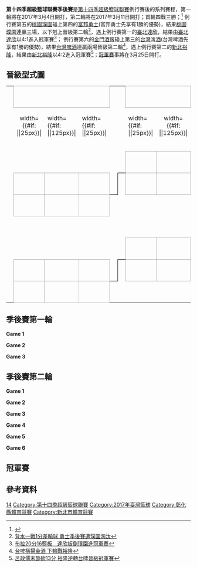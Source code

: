 {{NoteTA
| 1 = zh-hans:于;zh-hant:于
}}
'''第十四季超級籃球聯賽季後賽'''是[[第十四季超級籃球聯賽|第十四季超級籃球聯賽]]例行賽後的系列賽程，第一輪將在2017年3月4日開打，第二輪將在2017年3月11日開打；首輪四戰三勝；<ref>{{cite web|url=http://www.nownews.com/n/2017/02/25/2420085|title=季賽名次確定　季後賽3月4日起點燃戰火|publisher=今日新聞|accessdate=2017年2月25日}}{{zh-tw}}</ref>
例行賽第五的[[璞園建築籃球隊|桃園璞園]]碰上第四的[[富邦勇士籃球隊|富邦勇士]](富邦勇士先享有1勝的優勢)，結果[[璞園建築籃球隊|桃園璞園]]連贏三場，以下剋上晉級第二輪<ref>[http://sports.ltn.com.tw/news/breakingnews/1996787 背水一戰1分差輸球 勇士季後賽遭璞園淘汰]</ref>，遇上例行賽第一的[[達欣工程籃球隊|臺北達欣]]，結果由[[達欣工程籃球隊|臺北達欣]]以4:1進入冠軍賽<ref>[http://www.appledaily.com.tw/realtimenews/article/new/20170318/1079405/ [[西姆·布拉|布拉]]20分16籃板　達欣扳倒璞園進冠軍賽]</ref>；
例行賽第六的[[金門酒廠籃球隊|金門酒廠]]碰上第三的[[台灣啤酒籃球隊|台灣啤酒]](台灣啤酒先享有1勝的優勢)，結果[[台灣啤酒籃球隊|台灣啤酒]]連贏兩場晉級第二輪<ref>[http://sports.ltn.com.tw/news/paper/1083405 台啤橫掃金酒 下輪戰裕隆]</ref>，遇上例行賽第二的[[裕隆納智捷籃球隊|新北裕隆]]，結果由[[裕隆納智捷籃球隊|新北裕隆]]以4:2進入冠軍賽<ref>[http://sports.ltn.com.tw/news/breakingnews/2009726 [[呂政儒|呂政儒]]末節砍13分 裕隆逆轉台啤晉級冠軍賽]</ref>；[[第十四季超級籃球聯賽冠軍賽|冠軍賽]]事將在3月25日開打。

== 晉級型式圖 ==
{| border=0 cellpadding=0 cellspacing=0 style="font-size: 90%; margin:1em 2em 1em 1em;"
|  
| align="center" colspan="3" style="border:1px solid #aaa;" bgcolor=#f2f2f2|{{{RD1|第一輪}}}
|  
|  
| align="center" colspan="3" style="border:1px solid #aaa;" bgcolor=#f2f2f2|{{{RD2|第二輪}}}
|  
|  
| align="center" colspan="3" style="border:1px solid #aaa;" bgcolor=#f2f2f2|{{{RD3|[[第十四季超級籃球聯賽冠軍賽|冠軍賽]]}}}

|-
| width=1| 
| width={{#if: {{{seed-width|}}}|{{{seed-width}}}|25px}}| 
| width={{#if: {{{team-width|}}}|{{{team-width}}}|125px}}| 
| width={{#if: {{{score-width|}}}|{{{score-width}}}|25px}}| 
| width=5| 
| width=5| 
| width={{#if: {{{seed-width|}}}|{{{seed-width}}}|25px}}| 
| width={{#if: {{{team-width|}}}|{{{team-width}}}|125px}}| 
| width={{#if: {{{score-width|}}}|{{{score-width}}}|25px}}| 
| width=5| 
| width=5| 
| width={{#if: {{{seed-width|}}}|{{{seed-width}}}|25px}}| 
| width={{#if: {{{team-width|}}}|{{{team-width}}}|125px}}| 
| width={{#if: {{{score-width|}}}|{{{score-width}}}|25px}}| 

|-
|  
| colspan="3" align="center"| {{{group1| }}}
|  
| style="border-width:0 0 1px 0; border-style:solid;border-color:black;"| 
| align=center bgcolor="#f2f2f2" style="border:1px solid #aaa;"| {{{RD2-seed1|1}}}
| style="border:1px solid #aaa;" bgcolor=#f9f9f9|  {{{RD2-team1| '''[[達欣工程籃球隊|臺北達欣]]'''}}}
| align=center style="border:1px solid #aaa;" bgcolor=#f9f9f9| {{{RD2-score1| '''4'''}}}
| style="border-width:0 0 1px 0; border-style:solid;border-color:black;"| 

|-
|  
| align=center bgcolor="#f2f2f2" style="border:1px solid #aaa;"| {{{RD1-seed1|4}}}
| style="border:1px solid #aaa;" bgcolor=#f9f9f9|  {{{RD1-team1| [[富邦勇士籃球隊|富邦勇士]]}}}
| align=center style="border:1px solid #aaa;" bgcolor=#f9f9f9| {{{RD1-score1| 1}}}
| style="border-width:0 1px 1px 0; border-style:solid;border-color:black;"| 
| style="border-width:1px 0 0 1px; border-style:solid;border-color:black;"| 
| align=center bgcolor="#f2f2f2" style="border:1px solid #aaa;"| {{{RD2-seed2| 5}}}
| style="border:1px solid #aaa;" bgcolor=#f9f9f9|  {{{RD2-team2| [[璞園建築籃球隊|桃園璞園]]}}}
| align=center style="border:1px solid #aaa;" bgcolor=#f9f9f9| {{{RD2-score2| 1}}}
| style="border-width:1px 1px 0 0; border-style:solid;border-color:black;"| 
| style="border-width:0 0 0 1px; border-style:solid;border-color:black;"| 

|-
|  
| align=center bgcolor="#f2f2f2" style="border:1px solid #aaa;"| {{{RD1-seed2|5}}}
| style="border:1px solid #aaa;" bgcolor=#f9f9f9|  {{{RD1-team2| '''[[璞園建築籃球隊|桃園璞園]]'''}}}
| align=center style="border:1px solid #aaa;" bgcolor=#f9f9f9| {{{RD1-score2| '''3'''}}}
| style="border-width:1px 0 0 0; border-style:solid;border-color:black;"| 
| colspan="4"|  
| style="border-width:0 1px 0 0; border-style:solid;border-color:black;"| 
| style="border-width:0 0 1px 1px; border-style:solid;border-color:black;"| 
| align=center bgcolor="#f2f2f2" style="border:1px solid #aaa;"| {{{RD3-seed1| 1}}}
| style="border:1px solid #aaa;" bgcolor=#f9f9f9|  {{{RD3-team1| '''[[達欣工程籃球隊|臺北達欣]]'''}}}
| align=center style="border:1px solid #aaa;" bgcolor=#f9f9f9| {{{RD3-score1| '''4'''}}}

|-
| colspan="9"|  
| style="border-width:0 1px 0 0; border-style:solid;border-color:black;"| 
| style="border-width:1px 0 0 1px; border-style:solid;border-color:black;"| 
| align=center bgcolor="#f2f2f2" style="border:1px solid #aaa;"| {{{RD3-seed2| 2}}}
| style="border:1px solid #aaa;" bgcolor=#f9f9f9|  {{{RD3-team2| [[裕隆納智捷籃球隊|裕隆納智捷]]}}}
| align=center style="border:1px solid #aaa;" bgcolor=#f9f9f9| {{{RD3-score2| 0}}}

|-
|  
| colspan="3" align="center"| {{{group2| }}}
|  
| style="border-width:0 0 1px 0; border-style:solid;border-color:black;"| 
| align=center bgcolor="#f2f2f2" style="border:1px solid #aaa;"| {{{RD2-seed3|2}}}
| style="border:1px solid #aaa;" bgcolor=#f9f9f9|  {{{RD2-team3| '''[[裕隆納智捷籃球隊|裕隆納智捷]]'''}}}
| align=center style="border:1px solid #aaa;" bgcolor=#f9f9f9| {{{RD2-score3| '''4'''}}}
| style="border-width:0 1px 1px 0; border-style:solid;border-color:black;"| 
| style="border-width:0 0 0 1px; border-style:solid;border-color:black;"| 

|-
|  
| align=center bgcolor="#f2f2f2" style="border:1px solid #aaa;"| {{{RD1-seed3|3}}}
| style="border:1px solid #aaa;" bgcolor=#f9f9f9|  {{{RD1-team3| '''[[台灣啤酒籃球隊|台灣啤酒]]'''}}}
| align=center style="border:1px solid #aaa;" bgcolor=#f9f9f9| {{{RD1-score3| '''3'''}}}
| style="border-width:0 1px 1px 0; border-style:solid;border-color:black;"| 
| style="border-width:1px 0 0 1px; border-style:solid;border-color:black;"| 
| align=center bgcolor="#f2f2f2" style="border:1px solid #aaa;"| {{{RD2-seed4| 3}}}
| style="border:1px solid #aaa;" bgcolor=#f9f9f9|  {{{RD2-team4| [[台灣啤酒籃球隊|台灣啤酒]]}}}
| align=center style="border:1px solid #aaa;" bgcolor=#f9f9f9| {{{RD2-score4| 2}}}
| style="border-width:1px 0 0 0; border-style:solid;border-color:black;"| 

|-
|  
| align=center bgcolor="#f2f2f2" style="border:1px solid #aaa;"| {{{RD1-seed4|6}}}
| style="border:1px solid #aaa;" bgcolor=#f9f9f9|  {{{RD1-team4| [[金門酒廠籃球隊|金門酒廠]]}}}
| align=center style="border:1px solid #aaa;" bgcolor=#f9f9f9| {{{RD1-score4| 0}}}
| style="border-width:1px 0 0 0; border-style:solid;border-color:black;"| 
|}

== 季後賽第一輪 ==
'''Game 1'''
{{Basketballbox|date= 3月4日|place=[[彰化縣立體育館|彰化縣立體育館]] |time=17:00
|team1=[[富邦勇士籃球隊|富邦勇士]] |score1=93
|team2='''[[璞園建築籃球隊|桃園璞園]]''' |score2='''109'''
|Q1=
|Q2=
|Q3=
|Q4=
|points1=[[林書緯|林書緯]] 36
|rebounds1=[[派翠克·歐布萊恩|派翠克·歐布萊恩]] 10
|assist1=[[林書緯|林書緯]] 7
|points2=[[戴維斯_(台灣)|戴維斯]] 25
|rebounds2=[[戴維斯_(台灣)|戴維斯]] 12
|assist2=[[簡浩|簡浩]], [[彭俊諺|彭俊諺]] 4
|report=[http://sbl.choxue.com/game/q1SU9XjAwNubSruApP2gWA 賽後數據]
|referee=
}}
{{Basketballbox|bg=#eee|date=3月4日|place=[[彰化縣立體育館|彰化縣立體育館]] |time=19:00
|team1='''[[台灣啤酒籃球隊|台灣啤酒]]''' |score1='''89'''
|team2=[[金門酒廠籃球隊|金門酒廠]] |score2=80
|Q1=
|Q2=
|Q3=
|Q4=
|points1=[[李恩|李恩]] 20
|rebounds1=[[李恩|李恩]] 20
|assist1=[[蔣淯安|蔣淯安]] 4
|points2=[[菲爾普斯|菲爾普斯]] 20
|rebounds2=[[菲爾普斯|菲爾普斯]] 4
|assist2=[[林韋翰|林韋翰]] 4
|report=[http://sbl.choxue.com/game/aRy6mnWZnX5FtJVRC--MLw 賽後數據]
|referee=
}}

'''Game 2'''
{{Basketballbox|date=3月5日 |place=[[彰化縣立體育館|彰化縣立體育館]] |time=17:00
|team1='''[[璞園建築籃球隊|桃園璞園]]''' |score1='''79'''
|team2=[[富邦勇士籃球隊|富邦勇士]] |score2=66
|Q1=
|Q2=
|Q3=
|Q4=
|points1=[[戴維斯_(台灣)|戴維斯]] 22
|rebounds1=[[戴維斯_(台灣)|戴維斯]] 11
|assist1=[[陳堅恩|陳堅恩]], [[簡浩|簡浩]] 3
|points2=[[宋宇軒|宋宇軒]] 17
|rebounds2=[[派翠克·歐布萊恩|派翠克·歐布萊恩]] 9
|assist2=[[吳永仁|吳永仁]], [[張柏維|張柏維]] 2
|report=[http://sbl.choxue.com/game/yjbBLHh1Qp2nNXdTMQ300A 賽後數據]
|referee=
}}
{{Basketballbox|bg=#eee|date=3月5日 |place=[[彰化縣立體育館|彰化縣立體育館]] |time=19:00
|team1=[[金門酒廠籃球隊|金門酒廠]] |score1=64
|team2='''[[台灣啤酒籃球隊|台灣啤酒]]''' |score2='''78'''
|Q1=
|Q2=
|Q3=
|Q4=
|points1= [[菲爾普斯|菲爾普斯]] 22
|rebounds1=[[菲爾普斯|菲爾普斯]] 16
|assist1=[[菲爾普斯|菲爾普斯]] 4
|points2=[[于煥亞|于煥亞]] 20
|rebounds2=[[李恩|李恩]] 24
|assist2=[[李恩|李恩]], [[李愷諺|李愷諺]], [[林瑞堃|林瑞堃]] 3
|report=[http://sbl.choxue.com/game/-jWbMryG_C89qL__cSMaeQ 賽後數據]
|referee=
}}

'''Game 3'''
{{Basketballbox|bg=#eee|date= 日期 |place=[[彰化縣立體育館|彰化縣立體育館]] |time=19:00
|team1=[[富邦勇士籃球隊|富邦勇士]] |score1=78
|team2='''[[璞園建築籃球隊|桃園璞園]]''' |score2='''79'''
|Q1=
|Q2=
|Q3=
|Q4=
|points1=[[派翠克·歐布萊恩|派翠克·歐布萊恩]] 24
|rebounds1=[[派翠克·歐布萊恩|派翠克·歐布萊恩]] 14
|assist1=[[林書緯|林書緯]] 7
|points2= [[戴維斯_(臺灣)|戴維斯]] 16
|rebounds2=[[戴維斯_(臺灣)|戴維斯]] 9
|assist2=[[彭俊諺|彭俊諺]] 4
|report=[http://sbl.choxue.com/game/H_t9o6dEGb7mIiRKrmRjMw 賽後數據]
|referee=
}}

==季後賽第二輪==
'''Game 1'''
{{Basketballbox|date=3月11日 |place=[[板橋體育館|板橋體育館]] |time=17:00
|team1='''[[達欣工程籃球隊|台北達欣]]''' |score1='''68'''
|team2=[[璞園建築籃球隊|桃園璞園]] |score2=67
|Q1=
|Q2=
|Q3=
|Q4=
|points1=[[施顏宗|施顏宗]] 17
|rebounds1=[[西姆·布拉|西姆·布拉]] 18
|assist1=[[西姆·布拉|西姆·布拉]], [[蘇翊傑|蘇翊傑]] 4
|points2=[[戴維斯_(臺灣)|戴維斯]] 16
|rebounds2=[[戴維斯_(臺灣)|戴維斯]] 10
|assist2=[[戴維斯_(臺灣)|戴維斯]], [[李啟瑋|李啟瑋]], [[簡浩|簡浩]] 3
|report=[http://sbl.choxue.com/game/KcVmLZlTm9HDmPqjGvbVPQ 賽後數據]
|referee=
}}
{{Basketballbox|bg=#eee|date= 3月11日 |place=[[板橋體育館|板橋體育館]] |time=19:00
|team1='''[[裕隆納智捷籃球隊|裕隆納智捷]]''' |score1='''68'''
|team2=[[台灣啤酒籃球隊|台灣啤酒]] |score2=61
|Q1=
|Q2=
|Q3=
|Q4=
|points1=[[賀夫|賀夫]] 22
|rebounds1=[[周柏臣|周柏臣]] 9
|assist1=[[賀夫|賀夫]] 5
|points2=[[李恩|李恩]] 14
|rebounds2=[[李恩|李恩]] 21
|assist2=[[蔣淯安|蔣淯安]] 4
|report=[http://sbl.choxue.com/game/S26qAqWXwXIhGaf3EyxtBQ 賽後數據]
|referee=
}}

'''Game 2'''
{{Basketballbox|date= 3月12日 |place=[[板橋體育館|板橋體育館]] |time=17:00
|team1=[[璞園建築籃球隊|桃園璞園]] |score1=87
|team2='''[[達欣工程籃球隊|台北達欣]]''' |score2='''98'''
|Q1=
|Q2=
|Q3=
|Q4=
|points1=[[戴維斯_(臺灣)|戴維斯]] 26
|rebounds1=[[戴維斯_(臺灣)|戴維斯]] 8
|assist1=[[彭俊諺|彭俊諺]] 5
|points2=[[林冠綸|林冠綸]] 20
|rebounds2=[[西姆布拉|西姆布拉]] 10
|assist2=[[周儀翔|周儀翔]] 5
|report=[http://sbl.choxue.com/game/hFdGrlExtza835PN9wiQCw 賽後數據]
|referee=
}}
{{Basketballbox|bg=#eee|date= 3月12日 |place=[[板橋體育館|板橋體育館]] |time=19:00
|team1='''[[台灣啤酒籃球隊|台灣啤酒]]''' |score1='''85'''
|team2=[[裕隆納智捷籃球隊|裕隆納智捷]] |score2=73
|Q1=
|Q2=
|Q3=
|Q4=
|points1=[[李恩|李恩]] 26
|rebounds1=[[李恩|李恩]] 17
|assist1=[[蔣淯安|蔣淯安]] 5
|points2=[[呂政儒|呂政儒]] 20
|rebounds2=[[賀夫|賀夫]] 16
|assist2=[[陳世念|陳世念]] 5
|report=[http://sbl.choxue.com/game/XXEGbmYtXyCWnRhJopSI6w 賽後數據]
|referee=
}}

'''Game 3'''
{{Basketballbox|date= 3月14日 |place=[[板橋體育館|板橋體育館]] |time=18:00
|team1='''[[達欣工程籃球隊|台北達欣]]''' |score1='''107'''
|team2=[[璞園建築籃球隊|桃園璞園]] |score2=101  |overtime=OT2
|Q1=
|Q2=
|Q3=
|Q4=
|OT=
|points1=[[西姆·布拉|西姆·布拉]] 29
|rebounds1=[[西姆·布拉|西姆·布拉]] 20
|assist1=[[蘇翊傑|蘇翊傑]] 8
|points2=[[戴維斯_(臺灣)|戴維斯]] 22
|rebounds2=[[戴維斯_(臺灣)|戴維斯]] 13
|assist2=[[陳堅恩|陳堅恩]] 4
|report=[http://sbl.choxue.com/game/xqTVzxzwAndZMjzP7TaMVg 賽後數據]
|referee=
}}
{{Basketballbox|bg=#eee|date= 3月14日 |place=[[板橋體育館|板橋體育館]] |time=20:00
|team1=[[裕隆納智捷籃球隊|裕隆納智捷]] |score1=68
|team2=[[台灣啤酒籃球隊|台灣啤酒]] |score2='''76'''
|Q1=
|Q2=
|Q3=
|Q4=
|points1=[[呂政儒|呂政儒]] 20
|rebounds1=[[賀夫|賀夫]] 16
|assist1=[[賀夫|賀夫]] 4
|points2=[[李恩|李恩]], [[黃聰翰|黃聰翰]] 20
|rebounds2=[[李恩|李恩]] 19
|assist2=[[于煥亞|于煥亞]] 6
|report=[http://sbl.choxue.com/game/jCEr6_xFjRKQZrvyREzmcQ 賽後數據]
|referee=
}}

'''Game 4'''
{{Basketballbox|date= 3月16日 |place=[[板橋體育館|板橋體育館]] |time=18:00
|team1='''[[璞園建築籃球隊|桃園璞園]]''' |score1='''81'''
|team2=[[達欣工程籃球隊|台北達欣]] |score2=67
|Q1=
|Q2=
|Q3=
|Q4=
|points1=[[戴維斯_(臺灣)|戴維斯]] 23
|rebounds1=[[戴維斯_(臺灣)|戴維斯]] 11
|assist1=[[戴維斯_(臺灣)|戴維斯]] 5
|points2=[[西姆·布拉|西姆·布拉]] 18
|rebounds2=[[西姆·布拉|西姆·布拉]] 19
|assist2=[[蘇翊傑|蘇翊傑]] 4
|report=[http://sbl.choxue.com/game/1PDT60Xsn-ehABTlF_jDhw 賽後數據]
|referee=
}}
{{Basketballbox|bg=#eee|date= 3月16日 |place=[[板橋體育館|板橋體育館]] |time=20:00
|team1=[[台灣啤酒籃球隊|台灣啤酒]] |score1=67
|team2='''[[裕隆納智捷籃球隊|裕隆納智捷]]''' |score2='''78'''
|Q1=
|Q2=
|Q3=
|Q4=
|points1=[[李恩|李恩]] 27
|rebounds1=[[李恩|李恩]] 14
|assist1=[[蔣淯安|蔣淯安]] 5
|points2=[[呂政儒|呂政儒]] 23
|rebounds2=[[周柏臣|周柏臣]] 9
|assist2=[[陳世念|陳世念]] 7
|report=[http://sbl.choxue.com/game/gaieBYj_oXC_u-Zb4ExaUA 賽後數據]
|referee=
}}

'''Game 5'''
{{Basketballbox|date= 3月18日 |place=[[板橋體育館|板橋體育館]] |time=17:00
|team1='''[[達欣工程籃球隊|台北達欣]]''' |score1='''75'''
|team2=[[璞園建築籃球隊|桃園璞園]] |score2=63
|Q1=
|Q2=
|Q3=
|Q4=
|points1=[[西姆·布拉|西姆·布拉]] 20
|rebounds1=[[西姆·布拉|西姆·布拉]] 16
|assist1=[[蘇翊傑|蘇翊傑]] 7
|points2=[[戴維斯_(臺灣)|戴維斯]] 25
|rebounds2=[[戴維斯_(臺灣)|戴維斯]], [[簡浩|簡浩]], [[陳堅恩|陳堅恩]] 7
|assist2=[[陳堅恩|陳堅恩]] 6
|report=[http://sbl.choxue.com/game/ewQ26Uj-HVaPKd_4WmDaWA 賽後數據]
|referee=
}}
{{Basketballbox|bg=#eee|date= 3月18日 |place=[[板橋體育館|板橋體育館]] |time=19:00
|team1='''[[裕隆納智捷籃球隊|裕隆納智捷]]''' |score1='''65'''
|team2=[[台灣啤酒籃球隊|台灣啤酒]] |score2=59
|Q1=
|Q2=
|Q3=
|Q4=
|points1=[[賀夫|賀夫]] 12
|rebounds1=[[周柏臣|周柏臣]] 9
|assist1=[[呂政儒|呂政儒]] 3
|points2=[[李恩|李恩]] 12
|rebounds2=[[李恩|李恩]] 13
|assist2=[[于煥亞|于煥亞]] 4
|report=[http://sbl.choxue.com/game/sfq-SxfaQ11D3YR-JuWZSQ 賽後數據]
|referee=
}}

'''Game 6'''
{{Basketballbox|date= 3月19日 |place=[[板橋體育館|板橋體育館]] |time=19:00
|team1=[[台灣啤酒籃球隊|台灣啤酒]] |score1=68
|team2='''[[裕隆納智捷籃球隊|裕隆納智捷]]''' |score2='''74'''
|Q1=
|Q2=
|Q3=
|Q4=
|points1=[[于煥亞|于煥亞]] 19
|rebounds1=[[李恩|李恩]] 14
|assist1=[[于煥亞|于煥亞]] 4
|points2=[[賀夫|賀夫]] 30
|rebounds2=[[呂政儒|呂政儒]], [[賀夫|賀夫]] 8
|assist2=[[賀夫|賀夫]] 2
|report=[http://sbl.choxue.com/game/G0fqrql1kNWeRvBbPuMWNA 賽後數據]
|referee=
}}

==冠軍賽==
{{main|第十四季超級籃球聯賽冠軍賽}}

==參考資料==
{{reflist}}

{{SBL}}

[[Category:超級籃球聯賽季後賽|14]]
[[Category:第十四季超級籃球聯賽|Category:第十四季超級籃球聯賽]]
[[Category:2017年臺灣籃球|Category:2017年臺灣籃球]]
[[Category:彰化縣體育競賽|Category:彰化縣體育競賽]]
[[Category:新北市體育競賽|Category:新北市體育競賽]]